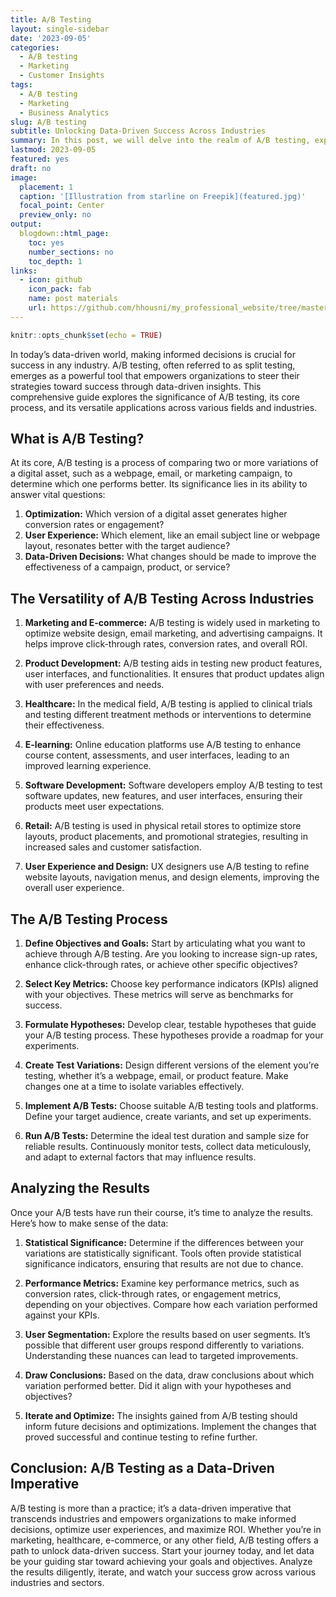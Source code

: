 ```yaml
---
title: A/B Testing
layout: single-sidebar
date: '2023-09-05'
categories:
  - A/B testing
  - Marketing
  - Customer Insights
tags:
  - A/B testing
  - Marketing
  - Business Analytics
slug: A/B testing
subtitle: Unlocking Data-Driven Success Across Industries
summary: In this post, we will delve into the realm of A/B testing, exploring its definition and the advantages it offers.
lastmod: 2023-09-05
featured: yes
draft: no
image:
  placement: 1
  caption: '[Illustration from starline on Freepik](featured.jpg)'
  focal_point: Center
  preview_only: no
output:
  blogdown::html_page:
    toc: yes
    number_sections: no
    toc_depth: 1
links:
  - icon: github
    icon_pack: fab
    name: post materials
    url: https://github.com/hhousni/my_professional_website/tree/master/content/blog/AB_test_part_1
---
```


```r
knitr::opts_chunk$set(echo = TRUE)
```

In today's data-driven world, making informed decisions is crucial for success in any industry. A/B testing, often referred to as split testing, emerges as a powerful tool that empowers organizations to steer their strategies toward success through data-driven insights. This comprehensive guide explores the significance of A/B testing, its core process, and its versatile applications across various fields and industries.

## What is A/B Testing?

At its core, A/B testing is a process of comparing two or more variations of a digital asset, such as a webpage, email, or marketing campaign, to determine which one performs better. Its significance lies in its ability to answer vital questions:

1. **Optimization:** Which version of a digital asset generates higher conversion rates or engagement?
2. **User Experience:** Which element, like an email subject line or webpage layout, resonates better with the target audience?
3. **Data-Driven Decisions:** What changes should be made to improve the effectiveness of a campaign, product, or service?

## The Versatility of A/B Testing Across Industries

1. **Marketing and E-commerce:** A/B testing is widely used in marketing to optimize website design, email marketing, and advertising campaigns. It helps improve click-through rates, conversion rates, and overall ROI.

2. **Product Development:** A/B testing aids in testing new product features, user interfaces, and functionalities. It ensures that product updates align with user preferences and needs.

3. **Healthcare:** In the medical field, A/B testing is applied to clinical trials and testing different treatment methods or interventions to determine their effectiveness.

4. **E-learning:** Online education platforms use A/B testing to enhance course content, assessments, and user interfaces, leading to an improved learning experience.

5. **Software Development:** Software developers employ A/B testing to test software updates, new features, and user interfaces, ensuring their products meet user expectations.

6. **Retail:** A/B testing is used in physical retail stores to optimize store layouts, product placements, and promotional strategies, resulting in increased sales and customer satisfaction.

7. **User Experience and Design:** UX designers use A/B testing to refine website layouts, navigation menus, and design elements, improving the overall user experience.

## The A/B Testing Process

1. **Define Objectives and Goals:** Start by articulating what you want to achieve through A/B testing. Are you looking to increase sign-up rates, enhance click-through rates, or achieve other specific objectives?

2. **Select Key Metrics:** Choose key performance indicators (KPIs) aligned with your objectives. These metrics will serve as benchmarks for success.

3. **Formulate Hypotheses:** Develop clear, testable hypotheses that guide your A/B testing process. These hypotheses provide a roadmap for your experiments.

4. **Create Test Variations:** Design different versions of the element you're testing, whether it's a webpage, email, or product feature. Make changes one at a time to isolate variables effectively.

5. **Implement A/B Tests:** Choose suitable A/B testing tools and platforms. Define your target audience, create variants, and set up experiments.

6. **Run A/B Tests:** Determine the ideal test duration and sample size for reliable results. Continuously monitor tests, collect data meticulously, and adapt to external factors that may influence results.

## Analyzing the Results

Once your A/B tests have run their course, it's time to analyze the results. Here's how to make sense of the data:

1. **Statistical Significance:** Determine if the differences between your variations are statistically significant. Tools often provide statistical significance indicators, ensuring that results are not due to chance.

2. **Performance Metrics:** Examine key performance metrics, such as conversion rates, click-through rates, or engagement metrics, depending on your objectives. Compare how each variation performed against your KPIs.

3. **User Segmentation:** Explore the results based on user segments. It's possible that different user groups respond differently to variations. Understanding these nuances can lead to targeted improvements.

4. **Draw Conclusions:** Based on the data, draw conclusions about which variation performed better. Did it align with your hypotheses and objectives?

5. **Iterate and Optimize:** The insights gained from A/B testing should inform future decisions and optimizations. Implement the changes that proved successful and continue testing to refine further.

## Conclusion: A/B Testing as a Data-Driven Imperative

A/B testing is more than a practice; it's a data-driven imperative that transcends industries and empowers organizations to make informed decisions, optimize user experiences, and maximize ROI. Whether you're in marketing, healthcare, e-commerce, or any other field, A/B testing offers a path to unlock data-driven success. Start your journey today, and let data be your guiding star toward achieving your goals and objectives. Analyze the results diligently, iterate, and watch your success grow across various industries and sectors.
